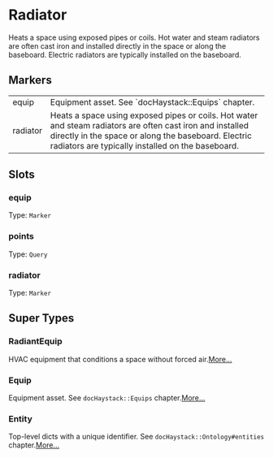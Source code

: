# Radiator
Heats a space using exposed pipes or coils.  Hot water and steam
radiators are often cast iron and installed directly in the space
or along the baseboard.  Electric radiators are typically installed
on the baseboard.
## Markers
<table>
<tbody>
<tr>
<td className='p-2 align-top'><span className='bg-sky-200 rounded-md px-3 py-1 text-sky-700 block font-semibold text-center text-sm'>equip </span></td>
<td className='p-2 align-top'>Equipment asset. See `docHaystack::Equips` chapter.</td>
</tr>
<tr>
<td className='p-2 align-top'><span className='bg-sky-200 rounded-md px-3 py-1 text-sky-700 block font-semibold text-center text-sm'>radiator </span></td>
<td className='p-2 align-top'>Heats a space using exposed pipes or coils.  Hot water and steam radiators are often cast iron and installed directly in the space or along the baseboard.  Electric radiators are typically installed on the baseboard.</td>
</tr>
</tbody>
</table>

## Slots

### equip
Type: `Marker`

### points
Type: `Query`

### radiator
Type: `Marker`



## Super Types
### RadiantEquip
HVAC equipment that conditions a space without forced air.[More...](/ph/entities/RadiantEquip)

### Equip
Equipment asset.
See `docHaystack::Equips` chapter.[More...](/ph/entities/Equip)

### Entity
Top-level dicts with a unique identifier.
See `docHaystack::Ontology#entities` chapter.[More...](/ph/entities/Entity)


